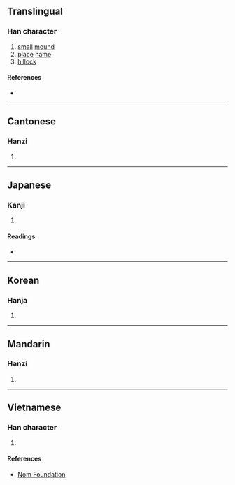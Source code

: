 {{character info}}
==Translingual==

===Han character===
{{Han char|rn=32|rad=土|as=06|sn=9|four=43114|canj=GJHP|ids=⿰土宅}}

# [[small]] [[mound]]
# [[place]] [[name]]
# [[hillock]]

====References====
* {{Han ref|kx=0228.110|dkj=05051|dj=0464.090|hdz=10442.040|uh=579E|ud=22430|bh=CE51|bd=52817}}

----

==Cantonese==

===Hanzi===
{{yue-hanzi|jyut=[[caa4]]|y=cha4}}

# {{rfdef|yue|sort=土06}}

----

==Japanese==

===Kanji===
{{ja-kanji|grade=|rs=土06}}

# {{rfdef|ja|sort=土06}}

====Readings====
* {{ja-readings|on=[[た]] (ta), [[だ]] (da)|kun=}}

----

==Korean==

===Hanja===
{{ko-hanja|hangeul=타|rv=ta|mr=t'a}}

# {{rfdef|ko|sort=土06}}

----

==Mandarin==

===Hanzi===
{{cmn-hanzi|pin=[[chá]] ([[cha2]])|wg=ch'a<sup>2</sup>}}

# {{rfdef|cmn|sort=土06}}

----

==Vietnamese==

===Han character===
{{vi-hantu|[[trà]], [[trách]]|rs=土06}}

# {{rfdef|vi|sort=土06}}

====References====
* [http://nomfoundation.org/common/nom_details.php?codepoint=579e Nom Foundation]